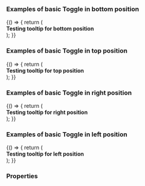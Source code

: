 
<Meta title="DCXLibrary/Form/ToolTip" component={ToolTip} />

### Examples of basic Toggle in bottom position

<Canvas>
  <Story name="bottom">
    {() => {
      return (
        <div style={{padding: '250px'}}>
          <ToolTip
            content="Here is tooltip for bottom."
            width="250px"
            background="black"
            color="white"
            direction="bottom"
          >
            <b> Testing tooltip for bottom position </b>
          </ToolTip>
        </div>
      );
    }}
  </Story>
</Canvas>

### Examples of basic Toggle in top position

<Canvas>
  <Story name="top">
    {() => {
      return (
         <div style={{padding: '250px'}}>
          <ToolTip
            content="Here is tooltip for top."
            width="250px"
            background="black"
            color="white"
            direction="top"
          >
            <b> Testing tooltip for top position </b>
          </ToolTip>
        </div>
      );
    }}
  </Story>
</Canvas>

### Examples of basic Toggle in right position

<Canvas>
  <Story name="right">
    {() => {
      return (
        <div style={{padding: '250px'}}>
          <ToolTip
            content="Here is tooltip for right."
            width="250px"
            background="black"
            color="white"
            direction="right"
          >
            <b> Testing tooltip for right position </b>
          </ToolTip>
        </div>
      );
    }}
  </Story>
</Canvas>

### Examples of basic Toggle in left position

<Canvas>
  <Story name="left">
    {() => {
      return (
         <div style={{padding: '250px'}}>
          <ToolTip
            content="Here is tooltip for left."
            width="250px"
            background="black"
            color="white"
            direction="left"
          >
            <b> Testing tooltip for left position </b>
          </ToolTip>
        </div>
      );
    }}
  </Story>
</Canvas>

### Properties

<Props of={ToolTip} />
